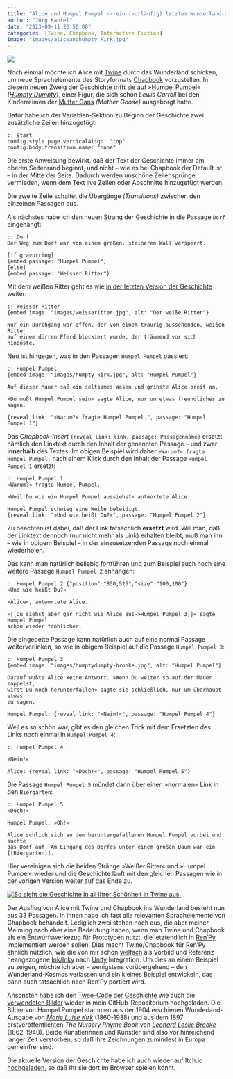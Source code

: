 ```yaml
---
title: "Alice und Humpel Pumpel -- ein (vorläufig) letztes Wunderland-Update mit Twine und Chapbook"
author: "Jörg Kantel"
date: "2023-09-11 20:50:00"
categories: [Twine, Chapbook, Interactive Fiction]
image: "images/aliceandhumpty_kirk.jpg"
---
```


[![](images/aliceandhumpty_kirk-b.jpg)](http://hedgehogstudio.com/aliceandhumpty_kirk.jpg)

Noch einmal möchte ich Alice mit [Twine](http://cognitiones.kantel-chaos-team.de/multimedia/spieleprogrammierung/twine2.html) durch das Wunderland schicken, um neue Sprachelemente des Storyformats [Chapbook](https://klembot.github.io/chapbook/guide/) vorzustellen. In diesem neuen Zweig der Geschichte trifft sie auf »Humpel Pumpel« *([Humpty Dumpty](https://de.wikipedia.org/wiki/Humpty_Dumpty))*, einer Figur, die sich schon *Lewis Carroll* bei den Kinderreimen der  [Mutter Gans](https://de.wikipedia.org/wiki/Mother_Goose) *(Mother Goose)* ausgeborgt hatte.

Dafür habe ich der Variablen-Sektion zu Beginn der Geschichte zwei zusätzliche Zeilen hinzugefügt:

~~~twee
:: Start
config.style.page.verticalAlign: "top"
config.body.transition.name: "none"
~~~

Die erste Anweisung bewirkt, daß der Text der Geschichte immer am oberen Seitenrand beginnt, und nicht -- wie es bei Chapbook der Default ist -- in der Mitte der Seite. Dadurch werden unschöne Zeilensprünge vermieden, wenn dem Text live Zeilen oder Abschnitte hinzugefügt werden.

Die zweite Zeile schaltet die Übergänge *(Transitions)* zwischen den einzelnen Passagen aus.

Als nächstes habe ich den neuen Strang der Geschichte in die Passage `Dorf` eingehängt:

~~~twee
:: Dorf
Der Weg zum Dorf war von einem großen, steineren Wall versperrt. 

[if gravurring]
{embed passage: "Humpel Pumpel"}
[else]
{embed passage: "Weisser Ritter"}
~~~

Mit dem weißen Ritter geht es wie [in der letzten Version der Geschichte](https://kantel.github.io/posts/2023090401_alice_weisse_ritter/) weiter:

~~~twee
:: Weisser Ritter
{embed image: "images/weisseritter.jpg", alt: "Der weiße Ritter"}

Nur ein Durchgang war offen, der von einem traurig aussehenden, weißen Ritter
auf einem dürren Pferd blockiert wurde, der träumend vor sich hindöste.
~~~

Neu ist hingegen, was in den Passagen `Humpel Pumpel` passiert:

~~~twee
:: Humpel Pumpel
{embed image: "images/humpty_kirk.jpg", alt: "Humpel Pumpel"}

Auf dieser Mauer saß ein seltsames Wesen und grinste Alice breit an.

»Du mußt Humpel Pumpel sein« sagte Alice, nur um etwas freundliches zu sagen.

{reveal link: "»Warum?« fragte Humpel Pumpel.", passage: "Humpel Pumpel 1"}
~~~

Das *Chapbook-Insert* `{reveal link: link, passage: Passagenname}` ersetzt nämlich den Linktext durch den Inhalt der genannten Passage -- und zwar **innerhalb** des Textes. Im obigen Beispiel wird daher `»Warum?« fragte Humpel Pumpel.` nach einem Klick durch den Inhalt der Passage `Humpel Pumpel 1` ersetzt:

~~~twee
:: Humpel Pumpel 1
»Warum?« fragte Humpel Pumpel.

»Weil Du wie ein Humpel Pumpel aussiehst« antwortete Alice.

Humpel Pumpel schwieg eine Weile beleidigt.
{reveal link: "»Und wie heißt Du?«", passage: "Humpel Pumpel 2"}
~~~

Zu beachten ist dabei, daß der Link tatsächlich **ersetzt** wird. Will man, daß der Linktext dennoch (nur nicht mehr als Link) erhalten bleibt, muß man ihn -- wie in obigem Beispiel -- in der einzusetzenden Passage noch einmal wiederholen.

Das kann man natürlich beliebig fortführen und zum Beispiel auch noch eine weitere Passage `Humpel Pumpel 2` anhängen:

~~~twee
:: Humpel Pumpel 2 {"position":"850,525","size":"100,100"}
»Und wie heißt Du?«

»Alice«, antwortete Alice.

»[[Du siehst aber gar nicht wie Alice aus->Humpel Pumpel 3]]« sagte Humpel Pumpel
schon wieder fröhlicher.
~~~

Die eingebette Passage kann natürlich auch auf eine normal Passage weiterverlinken, so wie in obigem Beispiel auf die Passage `Humpel Pumpel 3`:

~~~twee
:: Humpel Pumpel 3
{embed image: "images/humptydumpty-brooke.jpg", alt: "Humpel Pumpel"}

Darauf wußte Alice keine Antwort. »Wenn Du weiter so auf der Mauer zappelst,
wirst Du noch herunterfallen« sagte sie schließlich, nur um überhaupt etwas
zu sagen.

Humpel Pumpel: {reveal link: "»Nein!«", passage: "Humpel Pumpel 4"}
~~~

Weil es so schön war, gibt es den gleichen Trick mit dem Ersetzten des Links noch einmal in `Humpel Pumpel 4`:

~~~twee
:: Humpel Pumpel 4

»Nein!«

Alice: {reveal link: "»Doch!«", passage: "Humpel Pumpel 5"}
~~~

Die Passage `Humpel Pumpel 5` mündet dann über einen »normalen« Link in den `Biergarten`:

~~~twee
:: Humpel Pumpel 5
»Doch!«

Humpel Pumpel: »Oh!«

Alice schlich sich an dem heruntergefallenen Humpel Pumpel vorbei und suchte
das Dorf auf. Am Eingang des Dorfes unter einem großen Baum war ein
[[Biergarten]].
~~~

Hier vereinigen sich die beiden Stränge »Weißer Ritter« und »Humpel Pumpel« wieder und die Geschichte läuft mit den gleichen Passagen wie in der vorigen Version weiter auf das Ende zu.

[![So sieht die Geschichte in all ihrer Schönheit in Twine aus.](images/alicechapbookfinal.jpg)](https://www.flickr.com/photos/schockwellenreiter/53180801290/)

Der Ausflug von Alice mit Twine und Chapbook ins Wunderland besteht nun aus 33 Passagen. In ihnen habe ich fast alle relevanten Sprachelemente von Chapbook behandelt. Lediglich zwei stehen noch aus, die aber meiner Meinung nach eher eine Bedeutung haben, wenn man Twine und Chapbook als ein Entwurfswerkezug für Prototypen nutzt, die letztendlich in [Ren'Py](http://cognitiones.kantel-chaos-team.de/multimedia/spieleprogrammierung/renpy.html) implementiert werden sollen. Dies macht Twine/Chapbook für Ren'Py ähnlich nützlich, wie die von mir schon [vielfach](https://kantel.github.io/posts/2023090602_renpy_8_1_2/) als Vorbild und Referenz heangezogene [Ink/Inky](http://cognitiones.kantel-chaos-team.de/multimedia/spieleprogrammierung/inkle.html) nach [Unity](http://cognitiones.kantel-chaos-team.de/multimedia/spieleprogrammierung/unity.html) Integration. Um dies an einem Beispiel zu zeigen, möchte ich aber -- wenigstens vorübergehend -- den Wunderland-Kosmos verlassen und ein kleines Beispiel entwickeln, das dann auch tatsächlich nach Ren'Py portiert wird.

Ansonsten habe ich den [Twee-Code der Geschichte](https://github.com/kantel/twine-entdecken/blob/master/tweego/alicechapbook/alice01cchapbook.twee) wie auch die [verwendeten Bilder](https://github.com/kantel/twine-entdecken/tree/master/tweego/alicechapbook/images) wieder in mein GitHub-Repositorium hochgeladen. Die Bilder von Humpel Pumpel stammen aus der 1904 erschienen Wunderland-Ausgabe von *[Marie Luise Kirk](https://de.wikipedia.org/wiki/Maria_Louise_Kirk)* (1860-1938) und aus dem 1897 erstveröffentlichten *The Nursery Rhyme Book* von *[Leonard Leslie Brooke](https://de.wikipedia.org/wiki/Leonard_Leslie_Brooke)* (1862-1940). Beide Künstlerinnen und Künstler sind also vor hinreichend langer Zeit verstorben, so daß ihre Zeichnungen zumindest in Europa gemeinfrei sind.

Die aktuelle Version der Geschichte habe ich auch wieder auf Itch.io [hochgeladen](https://kantel.itch.io/alice-und-chapbook-stage-1), so daß Ihr sie dort im Browser spielen könnt.
